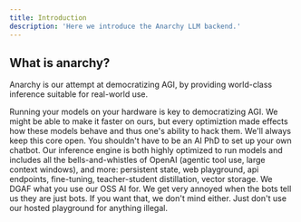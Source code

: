 ```yaml
---
title: Introduction
description: 'Here we introduce the Anarchy LLM backend.'
---
```


## What is anarchy?

Anarchy is our attempt at democratizing AGI, by providing world-class inference suitable for real-world use.

<CardGroup cols={3}>
  <Card
    title="Open Core"
    icon="pen-to-square"
  >
    Running your models on your hardware is key to democratizing AGI.  We might be able to make it faster on ours, 
    but every optimiztion made effects how these models behave and thus one's ability to hack them.  
    We'll always keep this core open.
  </Card>
  <Card
    title="Full-Stack"
    icon="layer-group"
  >
    You shouldn't have to be an AI PhD to set up your own chatbot.  
    Our inference engine is both highly optimized to run models and includes all the bells-and-whistles of OpenAI (agentic tool use, large context windows), 
    and more: persistent state, web playground, api endpoints, fine-tuning, teacher-student distillation, vector storage.
  </Card>
  <Card
    title="Non Judgemental"
    icon="stars"
  >
    We DGAF what you use our OSS AI for.  We get very annoyed when the bots tell us they are just bots.
    If you want that, we don't mind either.  Just don't use our hosted playground for anything illegal.
  </Card>
</CardGroup>
